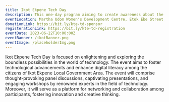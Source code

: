 ```yaml
---
title: Ikot Ekpene Tech Day
description: This one-day program aiming to create awareness about the vast opportunities presented by the digital economy to individuals and to bring together technology enthusiasts, professionals, entrepreneurs, students, and the general public to celebrate the advancements and explore possibilities in the world of technology.
eventLocation: Martha Udom Women's Development Centre, Etok Ebe Street, Ikot Ekpene.
donationLink: https://bit.ly/kte-td-sponsor
registerationLink: https://bit.ly/kte-td-registration
eventDate: 2023-06-22T10:00:00Z
eventBanner: /ikotBanner.png
eventImage: /placeholderImg.png
---
```


Ikot Ekpene Tech Day is focused on enlightening and exploring the boundless possibilities in the world of technology. The event aims to foster technological advancements and enhance digital literacy among the citizens of Ikot Ekpene Local Government Area.
The event will comprise thought-provoking panel discussions, captivating presentations, and engaging workshops by renowned experts in the field of technology. Moreover, it will serve as a platform for networking and collaboration among participants, fostering innovation and creative thinking.
